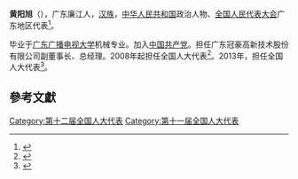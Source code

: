 '''黄阳旭'''（{{bd|1961年||}}），广东廉江人，[[汉族|汉族]]，[[中华人民共和国|中华人民共和国]]政治人物、[[全国人民代表大会|全国人民代表大会]]广东地区代表<ref>{{cite web|author=新华网|title=第十一届全国人大代表|url=http://news.xinhuanet.com/ziliao/2008-03/03/content_7708230.htm?node=36628|publisher=新华网|accessdate=2014-01-07|archive-date=2014-01-10|archive-url=https://web.archive.org/web/20140110211415/http://news.xinhuanet.com/ziliao/2008-03/03/content_7708230.htm?node=36628|dead-url=no}}</ref>。

毕业于[[广东广播电视大学|广东广播电视大学]]机械专业。加入[[中国共产党|中国共产党]]。担任广东冠豪高新技术股份有限公司副董事长、总经理。2008年起担任全国人大代表<ref>{{cite news|title=全国人大代表信息-黄阳旭|url=http://210.82.31.1:8084/delegate/viewDelegate.action?dbid=111924|accessdate=2013-04-05|newspaper=全国人大网|archive-url=https://web.archive.org/web/20140522075053/http://www.npc.gov.cn/delegate/viewDelegate.action?dbid=111924|archive-date=2014-05-22|dead-url=yes}}</ref>。2013年，担任全国人大代表<ref>{{cite news|title=全国人大代表信息-黄阳旭|url=http://210.82.31.1:8084/delegate/viewDelegate.action?dbid=121895|accessdate=2013-04-05|newspaper=全国人大网|archive-url=https://web.archive.org/web/20140522074809/http://www.npc.gov.cn/delegate/viewDelegate.action?dbid=121895|archive-date=2014-05-22|dead-url=yes}}</ref>。

==參考文獻==
{{reflist}}
{{中国政治人物小作品}}

[[Category:第十二届全国人大代表|Category:第十二届全国人大代表]]
[[Category:第十一届全国人大代表|Category:第十一届全国人大代表]]